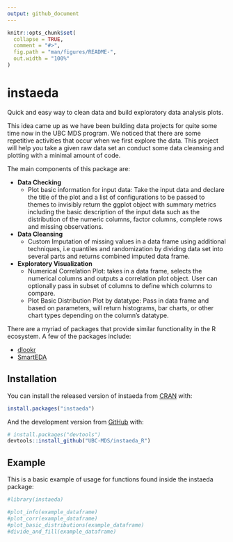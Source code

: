 ```yaml
---
output: github_document
---
```


<!-- README.md is generated from README.Rmd. Please edit that file -->

```r
knitr::opts_chunk$set(
  collapse = TRUE,
  comment = "#>",
  fig.path = "man/figures/README-",
  out.width = "100%"
)
```

# instaeda

<!-- badges: start -->
<!-- badges: end -->

Quick and easy way to clean data and build exploratory data analysis plots.

This idea came up as we have been building data projects for quite some time now in the UBC MDS program. We noticed that there are some repetitive activities that occur when we first explore the data. This project will help you take a given raw data set an conduct some data cleansing and plotting with a minimal amount of code.

The main components of this package are:

- **Data Checking**
  - Plot basic information for input data: Take the input data and declare the title of the plot and a list of configurations to be passed to themes to invisibly return the ggplot object with summary metrics including the basic description of the input data such as the distribution of the numeric columns, factor columns, complete rows and missing observations. 
  
- **Data Cleansing**
  - Custom Imputation of missing values in a data frame using additional techniques, i.e quantiles and randomization by dividing data set into several parts and returns combined imputed data frame.

- **Exploratory Visualization**
  - Numerical Correlation Plot: takes in a data frame, selects the numerical columns and outputs a correlation plot object. User can optionally pass in subset of columns to define which columns to compare.
  - Plot Basic Distribution Plot by datatype: Pass in data frame and based on parameters, will return histograms, bar charts, or other chart types depending on the column's datatype.

There are a myriad of packages that provide similar functionality in the
R ecosystem. A few of the packages include:

  - [dlookr](https://cran.r-project.org/web/packages/dlookr/)
  - [SmartEDA](https://cran.r-project.org/web/packages/SmartEDA/)
  

## Installation

You can install the released version of instaeda from [CRAN](https://CRAN.R-project.org) with:

``` r
install.packages("instaeda")
```

And the development version from [GitHub](https://github.com/) with:

``` r
# install.packages("devtools")
devtools::install_github("UBC-MDS/instaeda_R")
```
## Example

This is a basic example of usage for functions found inside the instaeda package:

```r
#library(instaeda)

#plot_info(example_dataframe)
#plot_corr(example_dataframe)
#plot_basic_distributions(example_dataframe)
#divide_and_fill(example_dataframe)
```


